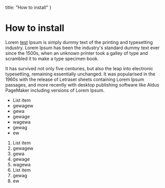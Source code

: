   title: "How to install"
}

# How to install

Lorem [test](/documentation) Ipsum is simply dummy text of the printing and typesetting industry. Lorem Ipsum has been the industry's standard dummy text ever since the 1500s, when an unknown printer took a galley of type and scrambled it to make a type specimen book.

It has survived not only five centuries, but also the leap into electronic typesetting, remaining essentially unchanged. It was popularised in the 1960s with the release of Letraset sheets containing Lorem Ipsum passages, and more recently with desktop publishing software like Aldus PageMaker including versions of Lorem Ipsum.

- List item
- gewagew
- gewa
- gewage
- wagewa
- gewag
- ew

1. List item
2. gewagew
3. gewa
4. gewage
5. wagewa
6. List item
7. gewag
8. ew
